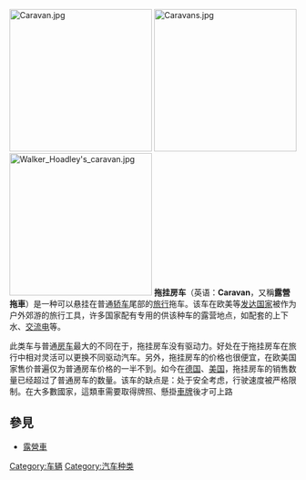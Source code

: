 {{noteta
|1=zh:拖挂房车; zh-cn:拖挂式房车; zh-hk:旅行拖車
}}
{{Unreferenced|time=2013-05-12T12:39:08+00:00}}
[[File:Caravan.jpg|250px]]
[[File:Caravans.jpg|250px]]
[[File:Walker_Hoadley's_caravan.jpg|250px]]
'''拖挂房车'''（英语：'''Caravan'''，又稱'''露營拖車'''）是一种可以悬挂在普通[[轿车|轿车]]尾部的[[旅行|旅行]]拖车。该车在欧美等[[发达国家|发达国家]]被作为户外郊游的旅行工具，许多国家配有专用的供该种车的露营地点，如配套的上下水、[[交流电|交流电]]等。

此类车与普通[[房车|房车]]最大的不同在于，拖挂房车没有驱动力。好处在于拖挂房车在旅行中相对灵活可以更换不同驱动汽车。另外，拖挂房车的价格也很便宜，在欧美国家售价普遍仅为普通房车价格的一半不到。如今在[[德国|德国]]、[[美国|美国]]，拖挂房车的销售数量已经超过了普通房车的数量。该车的缺点是：处于安全考虑，行驶速度被严格限制。在大多數國家，這類車需要取得牌照、懸掛[[汽車號牌|車牌]]後才可上路

== 參見 ==
{{Commons category|Travel trailers}}
* [[露營車|露營車]]

{{汽车小作品}}

[[Category:车辆|Category:车辆]]
[[Category:汽车种类|Category:汽车种类]]